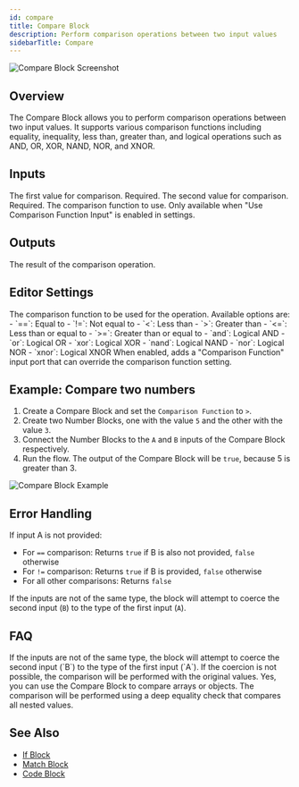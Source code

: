 ```yaml
---
id: compare
title: Compare Block
description: Perform comparison operations between two input values
sidebarTitle: Compare
---
```


![Compare Block Screenshot](./assets/compare-block.png)

## Overview

The Compare Block allows you to perform comparison operations between two input values. It supports various comparison functions including equality, inequality, less than, greater than, and logical operations such as AND, OR, XOR, NAND, NOR, and XNOR.

## Inputs

<ParamField path="A" type="any">
  The first value for comparison. Required.
</ParamField>

<ParamField path="B" type="any">
  The second value for comparison. Required.
</ParamField>

<ParamField path="Comparison Function" type="string">
  The comparison function to use. Only available when "Use Comparison Function Input" is enabled in settings.
</ParamField>

## Outputs

<ResponseField name="Output" type="boolean">
  The result of the comparison operation.
</ResponseField>

## Editor Settings

<ParamField path="Comparison Function" type="string" default="==">
  The comparison function to be used for the operation. Available options are:
  - `==`: Equal to
  - `!=`: Not equal to
  - `<`: Less than
  - `>`: Greater than
  - `<=`: Less than or equal to
  - `>=`: Greater than or equal to
  - `and`: Logical AND
  - `or`: Logical OR
  - `xor`: Logical XOR
  - `nand`: Logical NAND
  - `nor`: Logical NOR
  - `xnor`: Logical XNOR
</ParamField>

<ParamField path="Use Comparison Function Input" type="boolean" default={false}>
  When enabled, adds a "Comparison Function" input port that can override the comparison function setting.
</ParamField>

## Example: Compare two numbers

1. Create a Compare Block and set the `Comparison Function` to `>`.
2. Create two Number Blocks, one with the value `5` and the other with the value `3`.
3. Connect the Number Blocks to the `A` and `B` inputs of the Compare Block respectively.
4. Run the flow. The output of the Compare Block will be `true`, because 5 is greater than 3.

<Frame>
  <img src="/images/compare-block-example-01.png" alt="Compare Block Example" />
</Frame>

## Error Handling

If input A is not provided:
- For `==` comparison: Returns `true` if B is also not provided, `false` otherwise
- For `!=` comparison: Returns `true` if B is provided, `false` otherwise  
- For all other comparisons: Returns `false`

If the inputs are not of the same type, the block will attempt to coerce the second input (`B`) to the type of the first input (`A`).

## FAQ

<AccordionGroup>
  <Accordion title="What happens if the inputs are not of the same type?">
    If the inputs are not of the same type, the block will attempt to coerce the second input (`B`) to the type of the first input (`A`). If the coercion is not possible, the comparison will be performed with the original values.
  </Accordion>

  <Accordion title="Can I use the Compare Block to compare arrays or objects?">
    Yes, you can use the Compare Block to compare arrays or objects. The comparison will be performed using a deep equality check that compares all nested values.
  </Accordion>
</AccordionGroup>

## See Also

- [If Block](/block-reference/logic/if)
- [Match Block](/block-reference/logic/match)
- [Code Block](/block-reference/logic/code)
